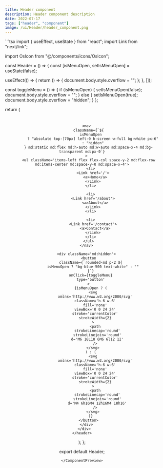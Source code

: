 ```yaml
---
title: Header component
description: Header component description
date: 2022-07-17
tags: ["header", "component"]
image: /ui/Header/header_component.png
---
```


<ComponentPreview>
```tsx
import { useEffect, useState } from "react";
import Link from "next/link";

import OsIcon from "@/components/icons/OsIcon";

const Header = () => {
const [isMenuOpen, setIsMenuOpen] = useState(false);

useEffect(() => {
return () => {
document.body.style.overflow = "";
};
}, []);

const toggleMenu = () => {
if (isMenuOpen) {
setIsMenuOpen(false);
document.body.style.overflow = "";
} else {
setIsMenuOpen(true);
document.body.style.overflow = "hidden";
}
};

return (

<header className='talent-container'>
<div className='flex h-[70px] items-center justify-between border-b'>
<div>
<h1 className='text-2xl font-semibold'>
<Link href='/'>
<a>
<div className='transitions group hover:scale-105 hover:animate-[spin_2s_infinite]'>
<OsIcon className='transitions transitions stroke-black group-hover:stroke-cyan-500 dark:stroke-white' />
</div>
</a>
</Link>
</h1>
</div>

        <nav
          className={`${
            isMenuOpen
              ? "absolute top-[70px] left-0 h-screen w-full bg-white px-6"
              : "hidden"
          } md:static md:flex md:h-auto md:w-auto md:space-x-4 md:bg-transparent md:px-0`}
        >
          <ul className='items-left flex flex-col space-y-2 md:flex-row md:items-center md:space-y-0 md:space-x-4'>
            <li>
              <Link href='/'>
                <a>Home</a>
              </Link>
            </li>

            <li>
              <Link href='/about'>
                <a>About</a>
              </Link>
            </li>

            <li>
              <Link href='/contact'>
                <a>Contact</a>
              </Link>
            </li>
          </ul>
        </nav>

        <div className='md:hidden'>
          <button
            className={`rounded-md p-2 ${
              isMenuOpen ? "bg-blue-500 text-white" : ""
            }`}
            onClick={toggleMenu}
            type='button'
          >
            {isMenuOpen ? (
              <svg
                xmlns='http://www.w3.org/2000/svg'
                className='h-6 w-6'
                fill='none'
                viewBox='0 0 24 24'
                stroke='currentColor'
                strokeWidth={2}
              >
                <path
                  strokeLinecap='round'
                  strokeLinejoin='round'
                  d='M6 18L18 6M6 6l12 12'
                />
              </svg>
            ) : (
              <svg
                xmlns='http://www.w3.org/2000/svg'
                className='h-6 w-6'
                fill='none'
                viewBox='0 0 24 24'
                stroke='currentColor'
                strokeWidth={2}
              >
                <path
                  strokeLinecap='round'
                  strokeLinejoin='round'
                  d='M4 6h16M4 12h16M4 18h16'
                />
              </svg>
            )}
          </button>
        </div>
      </div>
    </header>

);
};

export default Header;
```
</ComponentPreview>
